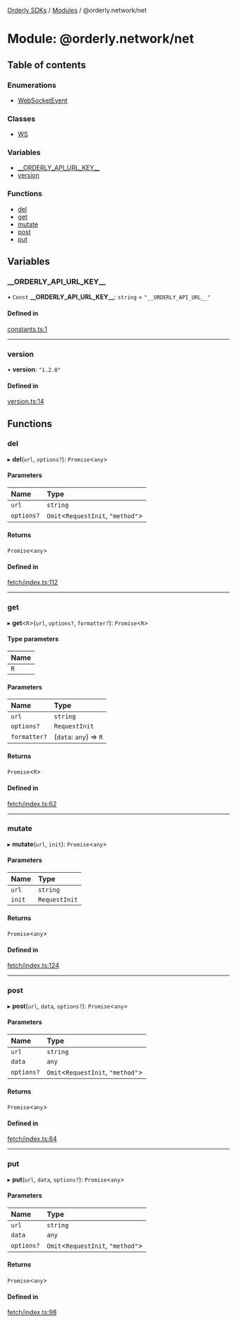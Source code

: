 [Orderly SDKs](./../README) / [Modules](./../modules) / @orderly.network/net

# Module: @orderly.network/net

## Table of contents

### Enumerations

- [WebSocketEvent](./../enums/orderly_network_net.WebSocketEvent)

### Classes

- [WS](./../classes/orderly_network_net.WS)

### Variables

- [\_\_ORDERLY\_API\_URL\_KEY\_\_](./orderly_network_net#__orderly_api_url_key__)
- [version](./orderly_network_net#version)

### Functions

- [del](./orderly_network_net#del)
- [get](./orderly_network_net#get)
- [mutate](./orderly_network_net#mutate)
- [post](./orderly_network_net#post)
- [put](./orderly_network_net#put)

## Variables

### \_\_ORDERLY\_API\_URL\_KEY\_\_

• `Const` **\_\_ORDERLY\_API\_URL\_KEY\_\_**: `string` = `"__ORDERLY_API_URL__"`

#### Defined in

[constants.ts:1](https://github.com/OrderlyNetwork/js-sdk/blob/b4bb4035/packages/net/src/constants.ts#L1)

___

### version

• **version**: ``"1.2.0"``

#### Defined in

[version.ts:14](https://github.com/OrderlyNetwork/js-sdk/blob/b4bb4035/packages/net/src/version.ts#L14)

## Functions

### del

▸ **del**(`url`, `options?`): `Promise`\<`any`\>

#### Parameters

| Name | Type |
| :------ | :------ |
| `url` | `string` |
| `options?` | `Omit`\<`RequestInit`, ``"method"``\> |

#### Returns

`Promise`\<`any`\>

#### Defined in

[fetch/index.ts:112](https://github.com/OrderlyNetwork/js-sdk/blob/b4bb4035/packages/net/src/fetch/index.ts#L112)

___

### get

▸ **get**\<`R`\>(`url`, `options?`, `formatter?`): `Promise`\<`R`\>

#### Type parameters

| Name |
| :------ |
| `R` |

#### Parameters

| Name | Type |
| :------ | :------ |
| `url` | `string` |
| `options?` | `RequestInit` |
| `formatter?` | (`data`: `any`) => `R` |

#### Returns

`Promise`\<`R`\>

#### Defined in

[fetch/index.ts:62](https://github.com/OrderlyNetwork/js-sdk/blob/b4bb4035/packages/net/src/fetch/index.ts#L62)

___

### mutate

▸ **mutate**(`url`, `init`): `Promise`\<`any`\>

#### Parameters

| Name | Type |
| :------ | :------ |
| `url` | `string` |
| `init` | `RequestInit` |

#### Returns

`Promise`\<`any`\>

#### Defined in

[fetch/index.ts:124](https://github.com/OrderlyNetwork/js-sdk/blob/b4bb4035/packages/net/src/fetch/index.ts#L124)

___

### post

▸ **post**(`url`, `data`, `options?`): `Promise`\<`any`\>

#### Parameters

| Name | Type |
| :------ | :------ |
| `url` | `string` |
| `data` | `any` |
| `options?` | `Omit`\<`RequestInit`, ``"method"``\> |

#### Returns

`Promise`\<`any`\>

#### Defined in

[fetch/index.ts:84](https://github.com/OrderlyNetwork/js-sdk/blob/b4bb4035/packages/net/src/fetch/index.ts#L84)

___

### put

▸ **put**(`url`, `data`, `options?`): `Promise`\<`any`\>

#### Parameters

| Name | Type |
| :------ | :------ |
| `url` | `string` |
| `data` | `any` |
| `options?` | `Omit`\<`RequestInit`, ``"method"``\> |

#### Returns

`Promise`\<`any`\>

#### Defined in

[fetch/index.ts:98](https://github.com/OrderlyNetwork/js-sdk/blob/b4bb4035/packages/net/src/fetch/index.ts#L98)
